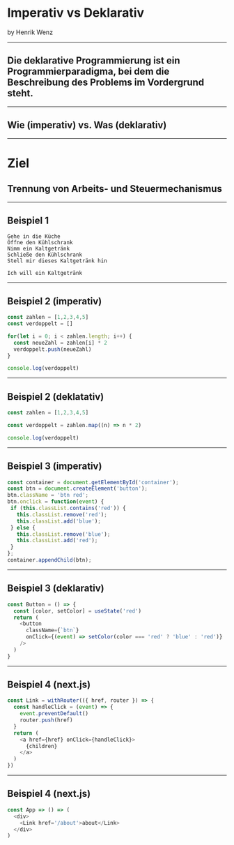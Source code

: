 

<Head>
  <title>Imperativ vs Deklarativ</title>
</Head>


# Imperativ vs Deklarativ
by Henrik Wenz

---

## Die deklarative Programmierung ist ein Programmierparadigma, bei dem die Beschreibung des Problems im Vordergrund steht.

---

## Wie (imperativ) vs. Was (deklarativ)

---

# Ziel
## Trennung von Arbeits- und Steuermechanismus

---

## Beispiel 1

```
Gehe in die Küche
Öffne den Kühlschrank
Nimm ein Kaltgetränk
Schließe den Kühlschrank
Stell mir dieses Kaltgetränk hin
```

```
Ich will ein Kaltgetränk
```

---

## Beispiel 2 (imperativ)

```js
const zahlen = [1,2,3,4,5]
const verdoppelt = []

for(let i = 0; i < zahlen.length; i++) {
  const neueZahl = zahlen[i] * 2
  verdoppelt.push(neueZahl)
}

console.log(verdoppelt)
```

---

## Beispiel 2 (deklatativ)

```js
const zahlen = [1,2,3,4,5]

const verdoppelt = zahlen.map((n) => n * 2)

console.log(verdoppelt)
```

---

## Beispiel 3 (imperativ)

```js
const container = document.getElementById('container');
const btn = document.createElement('button');
btn.className = 'btn red';
btn.onclick = function(event) {
 if (this.classList.contains('red')) {
   this.classList.remove('red');
   this.classList.add('blue');
 } else {
   this.classList.remove('blue');
   this.classList.add('red');
 }
};
container.appendChild(btn);
```

---

## Beispiel 3 (deklarativ)

```js
const Button = () => {
  const [color, setColor] = useState('red')
  return (
    <button 
      className={`btn`}
      onClick={(event) => setColor(color === 'red' ? 'blue' : 'red')}
    />
  )
}
```

---

## Beispiel 4 (next.js)

```js
const Link = withRouter(({ href, router }) => {
  const handleClick = (event) => {
    event.preventDefault()
    router.push(href)
  }
  return (
    <a href={href} onClick={handleClick}>
      {children}
    </a>
  )
})
```

---

## Beispiel 4 (next.js)

```js
const App => () => (
  <div>
    <Link href='/about'>about</Link>
  </div>
)
```
